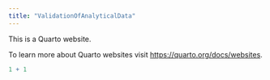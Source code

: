 ```yaml
---
title: "ValidationOfAnalyticalData"
---
```


This is a Quarto website.

To learn more about Quarto websites visit <https://quarto.org/docs/websites>.

```r
1 + 1
```
